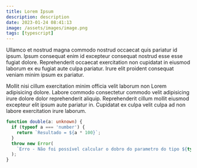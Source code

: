 ```yaml
---
title: Lorem Ipsum
description: description
date: 2023-01-24 08:41:13
image: /assets/images/image.png
tags: [typescript]
---
```


Ullamco et nostrud magna commodo nostrud occaecat quis pariatur id ipsum. Ipsum
consequat enim id excepteur consequat nostrud esse esse fugiat dolore.
Reprehenderit occaecat exercitation non cupidatat in eiusmod laborum ex eu
fugiat aute culpa pariatur. Irure elit proident consequat veniam minim ipsum ex
pariatur.

Mollit nisi cillum exercitation minim officia velit laborum non Lorem
adipisicing dolore. Labore commodo consectetur commodo velit adipisicing irure
dolore dolor reprehenderit aliquip. Reprehenderit cillum mollit eiusmod
excepteur elit ipsum aute pariatur in. Cupidatat ex culpa velit culpa ad non
labore exercitation irure laborum.

```typescript
function double(a: unknown) {
  if (typeof a === 'number') {
    return `Resultado = ${a * 100}`;
  }
  throw new Error(
    `Erro - Não foi possível calcular o dobro do parametro do tipo ${typeof a}`
  );
}
```
